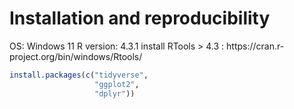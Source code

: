 # Installation and reproducibility
OS: Windows 11
R version: 4.3.1
install RTools > 4.3 : https://cran.r-project.org/bin/windows/Rtools/
```r
install.packages(c("tidyverse",
                   "ggplot2",
                   "dplyr"))
```



